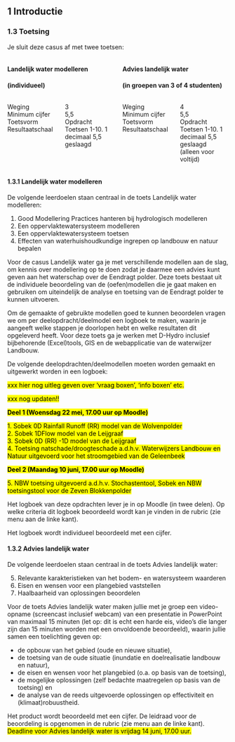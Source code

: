 ## 1 Introductie


### 1.3 Toetsing
Je sluit deze casus af met twee toetsen:

::: {.columns}
::: {.column width="50%"}
#### Landelijk water modelleren  
#### (individueel)

::: {.columns}
::: {.column width="50%"}
Weging  
Minimum cijfer  
Toetsvorm  
Resultaatschaal  
:::
::: {.column width="50%"}
3   
5,5  
Opdracht  
Toetsen 1-10. 1 decimaal 5,5 geslaagd   
:::
:::




:::
::: {.column width="50%"}
#### Advies landelijk water  
#### (in groepen van 3 of 4 studenten)
::: {.columns}
::: {.column width="50%"}
Weging  
Minimum cijfer  
Toetsvorm  
Resultaatschaal  
:::
::: {.column width="50%"}
4   
5,5  
Opdracht  
Toetsen 1-10. 1 decimaal 5,5 geslaagd  
(alleen voor voltijd)  
:::
:::

:::
:::

#### 1.3.1 Landelijk water modelleren

De volgende leerdoelen staan centraal in de toets Landelijk water modelleren:

1.	Good Modellering Practices hanteren bij hydrologisch modelleren
2.	Een oppervlaktewatersysteem modelleren
3.	Een oppervlaktewatersysteem toetsen
4.	Effecten van waterhuishoudkundige ingrepen op landbouw en natuur bepalen

Voor de casus Landelijk water ga je met verschillende modellen aan de slag, om kennis over modellering op te doen zodat je daarmee een advies kunt geven aan het waterschap over de Eendragt polder. Deze toets bestaat uit de individuele beoordeling van de (oefen)modellen die je gaat maken en gebruiken om uiteindelijk de analyse en toetsing van de Eendragt polder te kunnen uitvoeren.
 
Om de gemaakte of gebruikte modellen goed te kunnen beoordelen vragen we om per deelopdracht/deelmodel een logboek te maken, waarin je aangeeft welke stappen je doorlopen hebt en welke resultaten dit opgeleverd heeft. Voor deze toets ga je werken met D-Hydro inclusief bijbehorende (Excel)tools, GIS en de webapplicatie van de waterwijzer Landbouw. 

De volgende deelopdrachten/deelmodellen moeten worden gemaakt en uitgewerkt worden in een logboek:

<mark> xxx hier nog uitleg geven over 'vraag boxen', 'info boxen' etc. </mark>

<mark> xxx nog updaten!! </mark> 

<mark> **Deel 1 (Woensdag 22 mei, 17.00 uur op Moodle)**  </mark>

<mark> 1.	Sobek 0D Rainfall Runoff (RR) model van de Wolvenpolder  
2.	Sobek 1DFlow model van de Leijgraaf  
3.	Sobek 0D (RR) -1D model van de Leijgraaf  
4.	Toetsing natschade/droogteschade a.d.h.v. Waterwijzers Landbouw en Natuur uitgevoerd voor het stroomgebied van de Geleenbeek  </mark>

<mark> **Deel 2 (Maandag 10 juni, 17.00 uur op Moodle)**  </mark>

<mark> 5.	NBW toetsing uitgevoerd a.d.h.v. Stochastentool, Sobek en NBW toetsingstool voor de Zeven Blokkenpolder </mark>

Het logboek van deze opdrachten lever je in op Moodle (in twee delen). Op welke criteria dit logboek beoordeeld wordt kan je vinden in de rubric (zie menu aan de linke kant).

Het logboek wordt individueel beoordeeld met een cijfer.

#### 1.3.2 Advies landelijk water

De volgende leerdoelen staan centraal in de toets Advies landelijk water:

5.	Relevante karakteristieken van het bodem- en watersysteem waarderen
6.	Eisen en wensen voor een plangebied vaststellen
7.	Haalbaarheid van oplossingen beoordelen

Voor de toets Advies landelijk water maken jullie met je groep een video-opname (screencast inclusief webcam) van een presentatie in PowerPoint van maximaal 15 minuten (let op: dit is echt een harde eis, video’s die langer zijn dan 15 minuten worden met een onvoldoende beoordeeld), waarin jullie samen een toelichting geven op:

-	de opbouw van het gebied (oude en nieuwe situatie),
-	de toetsing van de oude situatie (inundatie en doelrealisatie landbouw en natuur),
-	de eisen en wensen voor het plangebied (o.a. op basis van de toetsing),
-	de mogelijke oplossingen (zelf bedachte maatregelen op basis van de toetsing) en 
-	de analyse van de reeds uitgevoerde oplossingen op effectiviteit en (klimaat)robuustheid. 

Het product wordt beoordeeld met een cijfer. De leidraad voor de beoordeling is opgenomen in de rubric (zie menu aan de linke kant).
<mark> Deadline voor Advies landelijk water is vrijdag 14 juni, 17.00 uur.</mark>

